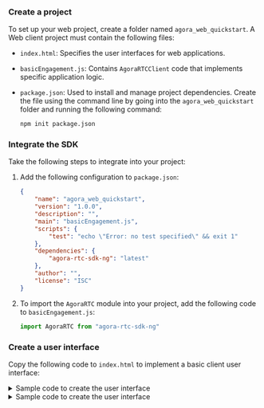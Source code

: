 <PlatformWrapper platform = "web">

### Create a project

To set up your web project, create a folder named `agora_web_quickstart`. A Web client project must contain the following files:

* `index.html`: Specifies the user interfaces for web applications.
* `basicEngagement.js`: Contains `AgoraRTCClient` code that implements specific application logic.
* `package.json`: Used to install and manage project dependencies. Create the file using the command line by going into the `agora_web_quickstart` folder and running the following command:

    ```bash
    npm init package.json
    ```

### Integrate the SDK​

Take the following steps to integrate <Vpd k="SDK"/> into your project:

1. Add the following configuration to `package.json`:

    ```json
    {
        "name": "agora_web_quickstart",
        "version": "1.0.0",
        "description": "",
        "main": "basicEngagement.js",
        "scripts": {
            "test": "echo \"Error: no test specified\" && exit 1"
        },
        "dependencies": {
            "agora-rtc-sdk-ng": "latest"
        },
        "author": "",
        "license": "ISC"
    }
    ```

2. To import the `AgoraRTC` module into your project, add the following code to `basicEngagement.js`:

    ```js
    import AgoraRTC from "agora-rtc-sdk-ng"
    ```

### Create a user interface​

Copy the following code to `index.html` to implement a basic client user interface:

<ProductWrapper product='video-calling'>
<details>
<summary>Sample code to create the user interface</summary>

    ```js
    <!DOCTYPE html>
    <html lang="en">
        <head>
            <meta charset="UTF-8" />
            <title>Web SDK Video Quickstart</title>
            <!--
            This line is used to refer to the bundle.js file packaged by webpack. A sample webpack configuration is shown in the later step of running your app.
            -->
            <script src="./dist/bundle.js"></script>
        </head>
        <body>
            <h2 class="left-align">Web SDK Video Quickstart</h2>
            <div class="row">
                <div>
                    <button type="button" id="host-join">Join as host</button>
                    <button type="button" id="audience-join">Join as audience</button>
                    <button type="button" id="leave">Leave</button>
                </div>
            </div>
        </body>
    </html>
    ```
</details>
</ProductWrapper>

<ProductWrapper product='interactive-live-streaming, broadcast-streaming'>
<details>
<summary>Sample code to create the user interface</summary>
```js
<!DOCTYPE html>
<html lang="en">
    <head>
        <meta charset="UTF-8" />
        <title>Web SDK Video Quickstart</title>
        <!--
        This line is used to refer to the bundle.js file packaged by webpack. A sample webpack configuration is shown in the later step of running your app.
        -->
        <script src="./dist/bundle.js"></script>
    </head>
    <body>
        <h2 class="left-align">Web SDK Video Quickstart</h2>
        <div class="row">
            <div>
                <button type="button" id="join">JOIN</button>
                <button type="button" id="leave">LEAVE</button>
            </div>
        </div>
    </body>
</html>
```
</details>
</ProductWrapper>

</PlatformWrapper>